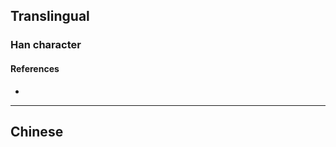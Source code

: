 {{also|曄}}
{{character info/new}}
==Translingual==

===Han character===
{{Han char|rn=72|rad=日|as=06|sn=10|four=|canj=AOPJ|ids=⿰日华}}

====References====
* {{Han ref|kx=0495.241|hdz=21508.080|uh=6654|ud=26196}}

----

==Chinese==
{{zh-see|曄}}